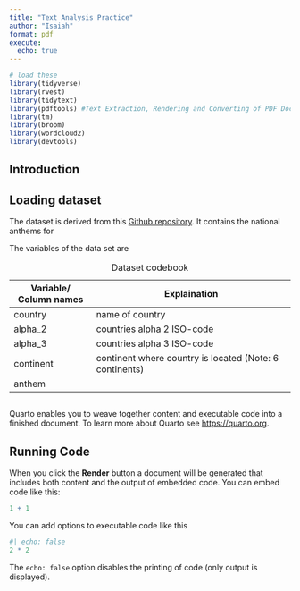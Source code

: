 ```yaml
---
title: "Text Analysis Practice"
author: "Isaiah"
format: pdf
execute: 
  echo: true
---
```


```r

# load these 
library(tidyverse)
library(rvest)
library(tidytext)
library(pdftools) #Text Extraction, Rendering and Converting of PDF Documents
library(tm)
library(broom)
library(wordcloud2)
library(devtools)

```

## Introduction

## Loading dataset

The dataset is derived from this [Github repository](https://github.com/lucas-de-sa/national-anthems-clustering). It contains the national anthems for

The variables of the data set are

| Variable/ Column names | Explaination                                            |
|------------------------|---------------------------------------------------------|
| country                | name of country                                         |
| alpha_2                | countries alpha 2 ISO-code                              |
| alpha_3                | countries alpha 3 ISO-code                              |
| continent              | continent where country is located (Note: 6 continents) |
| anthem                 |                                                         |

: Dataset codebook

```r

```

Quarto enables you to weave together content and executable code into a finished document. To learn more about Quarto see <https://quarto.org>.

## Running Code

When you click the **Render** button a document will be generated that includes both content and the output of embedded code. You can embed code like this:

```r
1 + 1
```

You can add options to executable code like this

```r
#| echo: false
2 * 2
```

The `echo: false` option disables the printing of code (only output is displayed).
